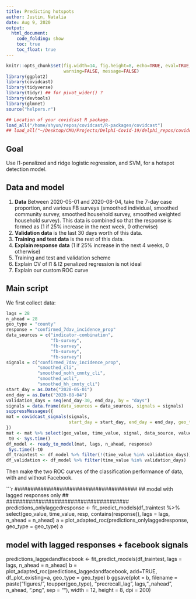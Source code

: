 ```yaml
---
title: Predicting hotspots
author: Justin, Natalia 
date: Aug 9, 2020
output:
  html_document:
    code_folding: show
    toc: true
    toc_float: true
---
```


```r
knitr::opts_chunk$set(fig.width=14, fig.height=8, echo=TRUE, eval=TRUE, cache=TRUE,
                      warning=FALSE, message=FALSE)
library(ggplot2)
library(covidcast)
library(tidyverse)
library(tidyr) ## for pivot_wider() ?
library(devtools)
library(glmnet)
source("helpers.r")

## Location of your covidcast R package.
load_all("/home/shyun/repos/covidcast/R-packages/covidcast")
## load_all("~/Desktop/CMU/Projects/Delphi-Covid-19/delphi_repos/covidcast/R-packages/covidcast")
```

## Goal

Use l1-penalized and ridge logistic regression, and SVM, for a hotspot detection
model.

## Data and model 

1. **Data** Between 2020-05-01 and 2020-08-04, take the 7-day case proportion,
   and various FB surveys (smoothed individual, smoothed community survey,
   smoothed household survey, smoothed weighted household survey). This data is
   combined so that the response is formed as (1 if 25% increase in the next
   week, 0 otherwise)
2. **Validation data** is the last 30 days worth of this data.
3. **Training and test data** is the rest of this data.
4. **Explain response data** (1 if 25% increase in the next 4 weeks, 0
   otherwise)
5. Training and test and validation scheme
6. Explain CV of l1 \& l2 penalized regression is not ideal
7. Explain our custom ROC curve


## Main script

We first collect data:

```r
lags = 28
n_ahead = 28
geo_type = "county"
response = "confirmed_7dav_incidence_prop"
data_sources = c("indicator-combination", 
                 "fb-survey", 
                 "fb-survey", 
                 "fb-survey", 
                 "fb-survey")
signals = c("confirmed_7dav_incidence_prop", 
            "smoothed_cli", 
            "smoothed_nohh_cmnty_cli", 
            "smoothed_wcli", 
            "smoothed_hh_cmnty_cli")
start_day = as.Date("2020-05-01")
end_day = as.Date("2020-08-04")
validation_days = seq(end_day-30, end_day, by = "days")
signals = data.frame(data_sources = data_sources, signals = signals)
suppressMessages({
mat = covidcast_signals(signals,
                        start_day = start_day, end_day = end_day, geo_type = geo_type)
})
mat <- mat %>% select(geo_value, time_value, signal, data_source, value) 
 t0 <- Sys.time()
df_model <- ready_to_model(mat, lags, n_ahead, response)
 Sys.time()-t0
df_traintest <- df_model %>% filter(!(time_value %in% validation_days))
df_validation <- df_model %>% filter(time_value %in% validation_days)
```

Then make the two ROC curves of the classification performance of data, with and
without Facebook.

```r
######################################
## model with lagged responses only ##
###################################### 
predictions_onlylaggedresponse <- fit_predict_models(df_traintest %>% select(geo_value, time_value, resp, contains(response)), 
                                                     lags = lags, n_ahead = n_ahead)
a = plot_adapted_roc(predictions_onlylaggedresponse, geo_type = geo_type)
a


####################################################
## model with lagged responses + facebook signals ##
####################################################
predictions_laggedandfacebook <- fit_predict_models(df_traintest, lags = lags, n_ahead = n_ahead)
b = plot_adapted_roc(predictions_laggedandfacebook, add=TRUE, df_plot_existing=a, geo_type = geo_type)
b
ggsave(plot = b, filename = paste("figures/", toupper(geo_type), "precrecall_lag", lags,"_nahead", n_ahead, ".png", sep = ""), width = 12, height = 8, dpi = 200)
